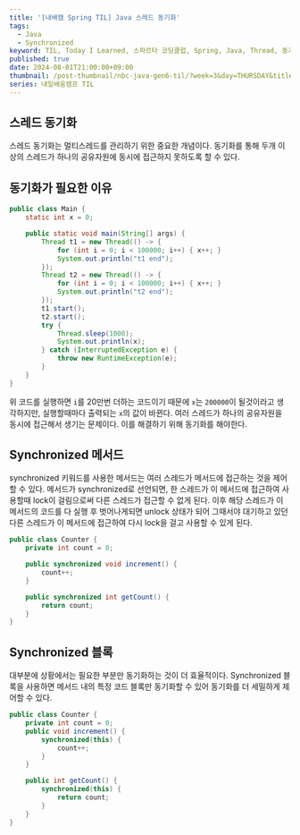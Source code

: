 ```yaml
---
title: '[내배캠 Spring TIL] Java 스레드 동기화'
tags:
  - Java
  - Synchronized
keyword: TIL, Today I Learned, 스파르타 코딩클럽, Spring, Java, Thread, 동기화
published: true
date: 2024-08-01T21:00:00+09:00
thumbnail: /post-thumbnail/nbc-java-gen6-til/?week=3&day=THURSDAY&title=Java 스레드 동기화
series: 내일배움캠프 TIL
---
```


## 스레드 동기화

스레드 동기화는 멀티스레드를 관리하기 위한 중요한 개념이다. 동기화를 통해 두개 이상의 스레드가 하나의 공유자원에 동시에 접근하지 못하도록 할 수 있다.

## 동기화가 필요한 이유

```java path="Main.java"
public class Main {
    static int x = 0;

    public static void main(String[] args) {
        Thread t1 = new Thread(() -> {
            for (int i = 0; i < 100000; i++) { x++; }
            System.out.println("t1 end");
        });
        Thread t2 = new Thread(() -> {
            for (int i = 0; i < 100000; i++) { x++; }
            System.out.println("t2 end");
        });
        t1.start();
        t2.start();
        try {
            Thread.sleep(1000);
            System.out.println(x);
        } catch (InterruptedException e) {
            throw new RuntimeException(e);
        }
    }
}
```

위 코드를 실행하면 `i`를 20만번 더하는 코드이기 때문에 `x`는 `200000`이 될것이라고 생각하지만, 실행할때마다 출력되는 `x`의 값이 바뀐다. 여러 스레드가 하나의 공유자원을 동시에 접근해서 생기는 문제이다. 이를 해결하기 위해 동기화를 해야한다.

## Synchronized 메서드

synchronized 키워드를 사용한 메서드는 여러 스레드가 메서드에 접근하는 것을 제어할 수 있다. 메서드가 synchronized로 선언되면, 한 스레드가 이 메서드에 접근하여 사용할때 lock이 걸림으로써 다른 스레드가 접근할 수 없게 된다. 이후 해당 스레드가 이 메서드의 코드를 다 실행 후 벗어나게되면 unlock 상태가 되어 그때서야 대기하고 있던 다른 스레드가 이 메서드에 접근하여 다시 lock을 걸고 사용할 수 있게 된다.

```java path="Counter.java"
public class Counter {
    private int count = 0;

    public synchronized void increment() {
        count++;
    }

    public synchronized int getCount() {
        return count;
    }
}
```

## Synchronized 블록

대부분에 상황에서는 필요한 부분만 동기화하는 것이 더 효율적이다. Synchronized 블록을 사용하면 메서드 내의 특정 코드 블록만 동기화할 수 있어 동기화를 더 세밀하게 제어할 수 있다.

```java path="Counter.java"
public class Counter {
    private int count = 0;
    public void increment() {
        synchronized(this) {
            count++;
        }
    }

    public int getCount() {
        synchronized(this) {
            return count;
        }
    }
}
```
